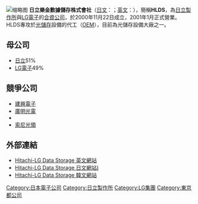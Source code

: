 {{Infobox Company 
| company_name = 日立樂金數據儲存株式會社 
| company_name_en = {{lang|ja|株式会社日立LGデータストレージ}} <br> Hitachi-LG Data Storage Inc.
| company_logo = [[File:HLDS_logo.gif|File:HLDS logo.gif]]
| company_type = 
| company_slogan = 
| market_information = 
| abbreviated_name = 
| foundation = 2000年11月設立<br>2001年1月開始營運
| location = {{JPN}}[[東京|東京]]<br>{{KOR}}[[首爾|首爾]]
| zip_code = 
| area_served = 
| telephone_no =   
| CEO = 崔仁哲
| CFO = 志波嘉浩
| industry = 資料儲存
| products = [[光碟機|光碟機]]
| services = 
| capital = 
| revenue = 
| operating_income = 
| profit = 
| market_value = 
| num_employees = 
| P/E ratio = 
| earnings per share = 
| Net asset value = 
| accounting_period = 
| parent = [[日立製作所|日立製作所]]、[[LG電子|LG電子]]
| major_shareholder = 
| divisions = 
| subsid = 
| sister =
| homepage = https://hitachi-lg.com/jp/
| footnotes = 
| width = 
}}
[[File:H-L_Data_Storage_GT90N-0022.jpg|缩略图]]
'''日立樂金數據儲存株式會社'''（[[日文|日文]]：'''{{lang|ja|株式会社日立LGデータストレージ}}'''；[[英文|英文]]：'''{{lang|en|Hitachi-LG Data Storage Inc.}}'''），簡稱'''HLDS'''，為[[日立製作所|日立製作所]]與[[LG電子|LG電子]]的[[合資公司|合資公司]]，於2000年11月22日成立，2001年1月正式營業。HLDS專攻於[[光儲存|光儲存]]設備的代工（[[OEM|OEM]]），目前為光儲存設備大廠之一。

==母公司==
*[[日立製作所|日立]]51%
*[[LG電子|LG電子]]49%

==競爭公司==
*[[建興電子|建興電子]]
*[[廣明光電|廣明光電]]
*{{tsl|en|Toshiba Samsung Storage Technology Corporation|東芝三星儲存科技}}
*[[索尼光領|索尼光領]]

==外部連結==
*[http://hlds.co.kr/e_index.html Hitachi-LG Data Storage 英文網站] {{Wayback|url=http://hlds.co.kr/e_index.html |date=20210728063624 }}
*[http://www.hlds.co.jp Hitachi-LG Data Storage 日文網站)] {{Wayback|url=http://www.hlds.co.jp/ |date=20190714203053 }}
*[http://www.hlds.co.kr Hitachi-LG Data Storage 韓文網站] {{Wayback|url=http://www.hlds.co.kr/ |date=20210118004812 }}

{{DEFAULTSORT:Hitachi-LG Data Storage}}

[[Category:日本電子公司|Category:日本電子公司]]
[[Category:日立製作所|Category:日立製作所]]
[[Category:LG集團|Category:LG集團]]
[[Category:東京都公司|Category:東京都公司]]